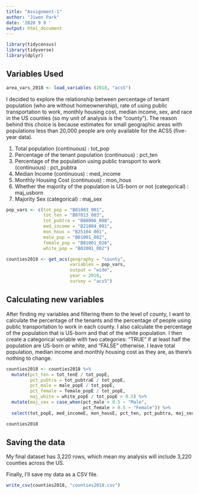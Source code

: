 ```yaml
---
title: "Assignment-1"
author: "Jiwon Park"
date: '2020 9 9 '
output: html_document
---
```

```r
library(tidycensus)
library(tidyverse)
library(dplyr)
```

## Variables Used

```r
area_vars_2018 <- load_variables (2018, "acs5")
```

I decided to explore the relationship between percentage of tenant population (who are without homeownership), rate of using public transportation to work, monthly housing cost, median income, sex, and race in the US counties (so my unit of analysis is the "county"). The reason behind this choice is because estimates for small geographic areas with populations less than 20,000 people are only available for the ACS5 (five-year data).

1. Total population (continuous) : tot_pop
2. Percentage of the tenant population (continuous) : pct_ten
3. Percentage of the population using public transport to work (continuous) : pct_pubtra
4. Median Income (continuous) : med_income
5. Monthly Housing Cost (continuous) : mon_hous
5. Whether the majority of the population is US-born or not (categorical) : maj_usborn
6. Majority Sex (categorical) : maj_sex

```r
pop_vars <- c(tot_pop = "B01003_001",
              tot_ten = "B07013_003", 
              tot_pubtra = "B08006_008",
              med_income = "B21004_001",
              mon_hous = "B25104_001", 
              male_pop = "B01001_002",
              female_pop = "B01001_026",
              white_pop = "B02001_002")

counties2018 <- get_acs(geography = "county",
                        variables = pop_vars,
                        output = "wide",
                        year = 2018,
                        survey = "acs5")
```

## Calculating new variables

After finding my variables and filtering them to the level of county, I want to calculate the percentage of the tenants and the percentage of people using public transportation to work in each county. I also calculate the percentage of the population that is US-born and that of the white population. I then create a categorical variable with two categories: "TRUE" if at least half the population are US-born or white, and "FALSE" otherwise. I leave total population, median income and monthly housing cost as they are, as there's nothing to change.

```r
counties2018 <- counties2018 %>%
  mutate(pct_ten = tot_tenE / tot_popE,
         pct_pubtra = tot_pubtraE / tot_popE,
         pct_male = male_popE / tot_popE,
         pct_female = female_popE / tot_popE,
         maj_white = white_popE / tot_popE > 0.5) %>% 
  mutate(maj_sex = case_when(pct_male > 0.5 ~ "Male",
                             pct_female > 0.5 ~ "Female")) %>%
  select(tot_popE, med_incomeE, mon_housE, pct_ten, pct_pubtra, maj_sex, maj_white)

counties2018
```

## Saving the data

My final dataset has 3,220 rows, which mean my analysis will include 3,220 counties across the US.

Finally, I'll save my data as a CSV file.

```r
write_csv(counties2018, "counties2018.csv")
```


